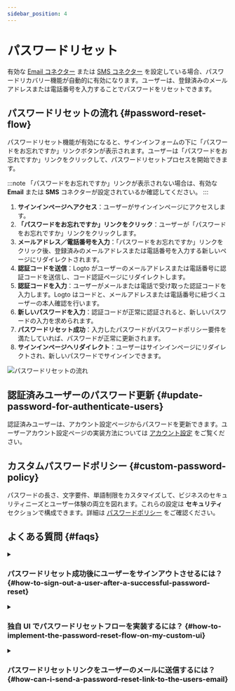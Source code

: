 ```yaml
---
sidebar_position: 4
---
```


# パスワードリセット

有効な [Email コネクター](/connectors/email-connectors) または [SMS コネクター](/connectors/sms-connectors) を設定している場合、パスワードリカバリー機能が自動的に有効になります。ユーザーは、登録済みのメールアドレスまたは電話番号を入力することでパスワードをリセットできます。

## パスワードリセットの流れ \{#password-reset-flow}

パスワードリセット機能が有効になると、サインインフォームの下に「パスワードをお忘れですか」リンクボタンが表示されます。ユーザーは「パスワードをお忘れですか」リンクをクリックして、パスワードリセットプロセスを開始できます。

:::note
「パスワードをお忘れですか」リンクが表示されない場合は、有効な **Email** または **SMS** コネクターが設定されているか確認してください。
:::

1. **サインインページへアクセス**：ユーザーがサインインページにアクセスします。
2. **「パスワードをお忘れですか」リンクをクリック**：ユーザーが「パスワードをお忘れですか」リンクをクリックします。
3. **メールアドレス／電話番号を入力**：「パスワードをお忘れですか」リンクをクリック後、登録済みのメールアドレスまたは電話番号を入力する新しいページにリダイレクトされます。
4. **認証コードを送信**：Logto がユーザーのメールアドレスまたは電話番号に認証コードを送信し、コード認証ページにリダイレクトします。
5. **認証コードを入力**：ユーザーがメールまたは電話で受け取った認証コードを入力します。Logto はコードと、メールアドレスまたは電話番号に紐づくユーザーの本人確認を行います。
6. **新しいパスワードを入力**：認証コードが正常に認証されると、新しいパスワードの入力を求められます。
7. **パスワードリセット成功**：入力したパスワードがパスワードポリシー要件を満たしていれば、パスワードが正常に更新されます。
8. **サインインページへリダイレクト**：ユーザーはサインインページにリダイレクトされ、新しいパスワードでサインインできます。

<img src="/img/assets/reset-password.png" alt="パスワードリセットの流れ" />

## 認証済みユーザーのパスワード更新 \{#update-password-for-authenticate-users}

認証済みユーザーは、アカウント設定ページからパスワードを更新できます。ユーザーアカウント設定ページの実装方法については [アカウント設定](/end-user-flows/account-settings/) をご覧ください。

## カスタムパスワードポリシー \{#custom-password-policy}

パスワードの長さ、文字要件、単語制限をカスタマイズして、ビジネスのセキュリティニーズとユーザー体験の両立を図れます。これらの設定は **セキュリティ** セクションで構成できます。詳細は [パスワードポリシー](/security/password-policy) をご確認ください。

## よくある質問 \{#faqs}

<details>
  <summary>

### パスワードリセット成功後にユーザーをサインアウトさせるには？ \{#how-to-sign-out-a-user-after-a-successful-password-reset}

</summary>

ユーザーがパスワードを正常にリセットした際に通知を受け取るには、`PostResetPassword` [Webhook イベント](/developers/webhooks/webhooks-events#user-interaction-hook-events) を購読してください。その後、[サインアウト](/end-user-flows/sign-out) アクションをトリガーして、ユーザーの現在のセッションを無効化し、サインインページへリダイレクトできます。

</details>

<details>
  <summary>

### 独自 UI でパスワードリセットフローを実装するには？ \{#how-to-implement-the-password-reset-flow-on-my-custom-ui}

</summary>

Logto の **Management API** および **Account API** を利用することで、独自のパスワードリセットフローを実装できます。詳細は [アカウント設定](/end-user-flows/account-settings/) をご確認ください。

</details>

<details>
  <summary>

### パスワードリセットリンクをユーザーのメールに送信するには？ \{#how-can-i-send-a-password-reset-link-to-the-users-email}

</summary>

セルフホスト型のパスワードリセットエンドポイントを作成し、Logto SDK を利用して [`first_screen`](/end-user-flows/authentication-parameters/first-screen) を `reset-password` に設定したサインインリクエストを開始できます。これにより、ユーザーをパスワードリセットページへシームレスにリダイレクトできます。

</details>
